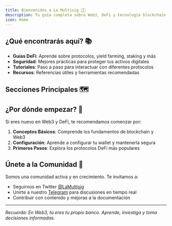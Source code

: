 ```yaml
---
title: Bienvenidos a La Multisig 👋🏻
description: Tu guía completa sobre Web3, DeFi y tecnología blockchain
icon: Home
---
```


## ¿Qué encontrarás aquí? 📚

- **Guías DeFi**: Aprende sobre protocolos, yield farming, staking y más
- **Seguridad**: Mejores prácticas para proteger tus activos digitales
- **Tutoriales**: Paso a paso para interactuar con diferentes protocolos
- **Recursos**: Referencias útiles y herramientas recomendadas

## Secciones Principales 🗺️

<Cards>
  <Card title="Introducción a DeFi" href="/docs/defi/defi" />
  <Card title="Seguridad Web3" href="/docs/security" />
  <Card title="Guías Prácticas" href="/docs/guides" />
</Cards>

## ¿Por dónde empezar? 🎯

Si eres nuevo en Web3 y DeFi, te recomendamos comenzar por:

1. **Conceptos Básicos**: Comprende los fundamentos de blockchain y Web3
2. **Configuración**: Aprende a configurar tu wallet y mantenerla segura
3. **Primeros Pasos**: Explora los protocolos DeFi más populares

## Únete a la Comunidad 🤝

Somos una comunidad activa y en crecimiento. Te invitamos a:

- Seguirnos en Twitter [@LaMultisig](https://x.com/lamultisig)
- Unirte a nuestro [Telegram](https://t.me/lamultisig) para discusiones en tiempo real
- Contribuir con contenido y mejoras a la documentación

---

*Recuerda: En Web3, tú eres tu propio banco. Aprende, investiga y toma decisiones informadas.*
